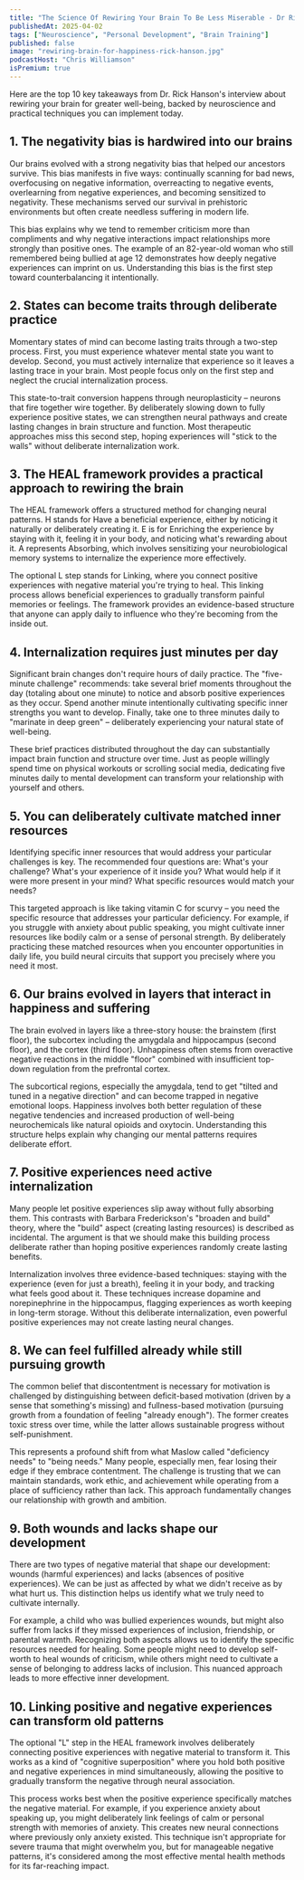 ```yaml
---
title: "The Science Of Rewiring Your Brain To Be Less Miserable - Dr Rick Hanson"
publishedAt: 2025-04-02
tags: ["Neuroscience", "Personal Development", "Brain Training"]
published: false
image: "rewiring-brain-for-happiness-rick-hanson.jpg"
podcastHost: "Chris Williamson"
isPremium: true
---
```



<PodcastSummaryPageLayout frontmatter={frontmatter}>

Here are the top 10 key takeaways from Dr. Rick Hanson's interview about rewiring your brain for greater well-being, backed by neuroscience and practical techniques you can implement today.

## 1. The negativity bias is hardwired into our brains

Our brains evolved with a strong negativity bias that helped our ancestors survive. This bias manifests in five ways: continually scanning for bad news, overfocusing on negative information, overreacting to negative events, overlearning from negative experiences, and becoming sensitized to negativity. These mechanisms served our survival in prehistoric environments but often create needless suffering in modern life.

This bias explains why we tend to remember criticism more than compliments and why negative interactions impact relationships more strongly than positive ones. The example of an 82-year-old woman who still remembered being bullied at age 12 demonstrates how deeply negative experiences can imprint on us. Understanding this bias is the first step toward counterbalancing it intentionally.

## 2. States can become traits through deliberate practice

Momentary states of mind can become lasting traits through a two-step process. First, you must experience whatever mental state you want to develop. Second, you must actively internalize that experience so it leaves a lasting trace in your brain. Most people focus only on the first step and neglect the crucial internalization process.

This state-to-trait conversion happens through neuroplasticity – neurons that fire together wire together. By deliberately slowing down to fully experience positive states, we can strengthen neural pathways and create lasting changes in brain structure and function. Most therapeutic approaches miss this second step, hoping experiences will "stick to the walls" without deliberate internalization work.

## 3. The HEAL framework provides a practical approach to rewiring the brain

The HEAL framework offers a structured method for changing neural patterns. H stands for Have a beneficial experience, either by noticing it naturally or deliberately creating it. E is for Enriching the experience by staying with it, feeling it in your body, and noticing what's rewarding about it. A represents Absorbing, which involves sensitizing your neurobiological memory systems to internalize the experience more effectively.

The optional L step stands for Linking, where you connect positive experiences with negative material you're trying to heal. This linking process allows beneficial experiences to gradually transform painful memories or feelings. The framework provides an evidence-based structure that anyone can apply daily to influence who they're becoming from the inside out.

## 4. Internalization requires just minutes per day

Significant brain changes don't require hours of daily practice. The "five-minute challenge" recommends: take several brief moments throughout the day (totaling about one minute) to notice and absorb positive experiences as they occur. Spend another minute intentionally cultivating specific inner strengths you want to develop. Finally, take one to three minutes daily to "marinate in deep green" – deliberately experiencing your natural state of well-being.

These brief practices distributed throughout the day can substantially impact brain function and structure over time. Just as people willingly spend time on physical workouts or scrolling social media, dedicating five minutes daily to mental development can transform your relationship with yourself and others.

## 5. You can deliberately cultivate matched inner resources

Identifying specific inner resources that would address your particular challenges is key. The recommended four questions are: What's your challenge? What's your experience of it inside you? What would help if it were more present in your mind? What specific resources would match your needs?

This targeted approach is like taking vitamin C for scurvy – you need the specific resource that addresses your particular deficiency. For example, if you struggle with anxiety about public speaking, you might cultivate inner resources like bodily calm or a sense of personal strength. By deliberately practicing these matched resources when you encounter opportunities in daily life, you build neural circuits that support you precisely where you need it most.

## 6. Our brains evolved in layers that interact in happiness and suffering

The brain evolved in layers like a three-story house: the brainstem (first floor), the subcortex including the amygdala and hippocampus (second floor), and the cortex (third floor). Unhappiness often stems from overactive negative reactions in the middle "floor" combined with insufficient top-down regulation from the prefrontal cortex.

The subcortical regions, especially the amygdala, tend to get "tilted and tuned in a negative direction" and can become trapped in negative emotional loops. Happiness involves both better regulation of these negative tendencies and increased production of well-being neurochemicals like natural opioids and oxytocin. Understanding this structure helps explain why changing our mental patterns requires deliberate effort.

## 7. Positive experiences need active internalization

Many people let positive experiences slip away without fully absorbing them. This contrasts with Barbara Frederickson's "broaden and build" theory, where the "build" aspect (creating lasting resources) is described as incidental. The argument is that we should make this building process deliberate rather than hoping positive experiences randomly create lasting benefits.

Internalization involves three evidence-based techniques: staying with the experience (even for just a breath), feeling it in your body, and tracking what feels good about it. These techniques increase dopamine and norepinephrine in the hippocampus, flagging experiences as worth keeping in long-term storage. Without this deliberate internalization, even powerful positive experiences may not create lasting neural changes.

## 8. We can feel fulfilled already while still pursuing growth

The common belief that discontentment is necessary for motivation is challenged by distinguishing between deficit-based motivation (driven by a sense that something's missing) and fullness-based motivation (pursuing growth from a foundation of feeling "already enough"). The former creates toxic stress over time, while the latter allows sustainable progress without self-punishment.

This represents a profound shift from what Maslow called "deficiency needs" to "being needs." Many people, especially men, fear losing their edge if they embrace contentment. The challenge is trusting that we can maintain standards, work ethic, and achievement while operating from a place of sufficiency rather than lack. This approach fundamentally changes our relationship with growth and ambition.

## 9. Both wounds and lacks shape our development

There are two types of negative material that shape our development: wounds (harmful experiences) and lacks (absences of positive experiences). We can be just as affected by what we didn't receive as by what hurt us. This distinction helps us identify what we truly need to cultivate internally.

For example, a child who was bullied experiences wounds, but might also suffer from lacks if they missed experiences of inclusion, friendship, or parental warmth. Recognizing both aspects allows us to identify the specific resources needed for healing. Some people might need to develop self-worth to heal wounds of criticism, while others might need to cultivate a sense of belonging to address lacks of inclusion. This nuanced approach leads to more effective inner development.

## 10. Linking positive and negative experiences can transform old patterns

The optional "L" step in the HEAL framework involves deliberately connecting positive experiences with negative material to transform it. This works as a kind of "cognitive superposition" where you hold both positive and negative experiences in mind simultaneously, allowing the positive to gradually transform the negative through neural association.

This process works best when the positive experience specifically matches the negative material. For example, if you experience anxiety about speaking up, you might deliberately link feelings of calm or personal strength with memories of anxiety. This creates new neural connections where previously only anxiety existed. This technique isn't appropriate for severe trauma that might overwhelm you, but for manageable negative patterns, it's considered among the most effective mental health methods for its far-reaching impact.

</PodcastSummaryPageLayout>
